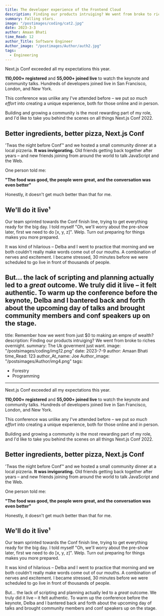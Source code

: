 ```yaml
---
title: The developer experience of the Frontend Cloud
description: Finding our products intruiging? We went from broke to riches overnight.
summary: Falling stars.
image: "/postimages/coding/cat2.jpg"
date: 2023-3-3
author: Amaan Bhati
time_Read: 12
author_Title: Software Engineer
Author_image: "/postimages/Author/auth2.jpg"
tags:
  - Engineering
---
```


Next.js Conf exceeded all my expectations this year.

**110,000+ registered** and **55,000+ joined live** to watch the keynote and community talks. Hundreds of developers joined live in San Francisco, London, and New York.

This conference was unlike any I've attended before – we put _so much effort_ into creating a unique experience, both for those online and in person.

Building and growing a community is the most rewarding part of my role, and I'd like to take you behind the scenes on all things Next.js Conf 2022.

## Better ingredients, better pizza, Next.js Conf

'Twas the night before Conf™️ and we hosted a small community dinner at a local pizzeria. **It was invigorating.** Old friends getting back together after years – and new friends joining from around the world to talk JavaScript and the Web.

One person told me:

**"The food was good, the people were great, and the conversation was even better"**

Honestly, it doesn't get much better than that for me.

## We'll do it live¹

Our team sprinted towards the Conf finish line, trying to get everything ready for the big day. I told myself "Oh, we'll worry about the pre-show later, first we need to do [x, y, z]". Welp. Turn out preparing for things makes you more prepared.

It was kind of hilarious – Delba and I went to practice that morning and we both couldn't really make words come out of our mouths. A combination of nerves and excitement. I became stressed, 30 minutes before we were scheduled to go live in front of thousands of people.

## But... the lack of scripting and planning actually led to a _great_ outcome. We truly did it live – it felt authentic. To warm up the conference before the keynote, Delba and I bantered back and forth about the upcoming day of talks and brought community members and conf speakers up on the stage.

title: Remember how we went from just $0 to making an empre of wealth?
description: Finding our products intruiging? We went from broke to riches overnight.
summary: The Uk goverment just want.
image: "/postsimages/coding/img12.png"
date: 2023-7-9
author: Amaan Bhati
time_Read: 123
author_At_name: Joe
Author_image: "/postsimages/Author/img4.png"
tags:

- Forestry
- Programming

---

Next.js Conf exceeded all my expectations this year.

**110,000+ registered** and **55,000+ joined live** to watch the keynote and community talks. Hundreds of developers joined live in San Francisco, London, and New York.

This conference was unlike any I've attended before – we put _so much effort_ into creating a unique experience, both for those online and in person.

Building and growing a community is the most rewarding part of my role, and I'd like to take you behind the scenes on all things Next.js Conf 2022.

## Better ingredients, better pizza, Next.js Conf

'Twas the night before Conf™️ and we hosted a small community dinner at a local pizzeria. **It was invigorating.** Old friends getting back together after years – and new friends joining from around the world to talk JavaScript and the Web.

One person told me:

**"The food was good, the people were great, and the conversation was even better"**

Honestly, it doesn't get much better than that for me.

## We'll do it live¹

Our team sprinted towards the Conf finish line, trying to get everything ready for the big day. I told myself "Oh, we'll worry about the pre-show later, first we need to do [x, y, z]". Welp. Turn out preparing for things makes you more prepared.

It was kind of hilarious – Delba and I went to practice that morning and we both couldn't really make words come out of our mouths. A combination of nerves and excitement. I became stressed, 30 minutes before we were scheduled to go live in front of thousands of people.

But... the lack of scripting and planning actually led to a _great_ outcome. We truly did it live – it felt authentic. To warm up the conference before the keynote, Delba and I bantered back and forth about the upcoming day of talks and brought community members and conf speakers up on the stage.
